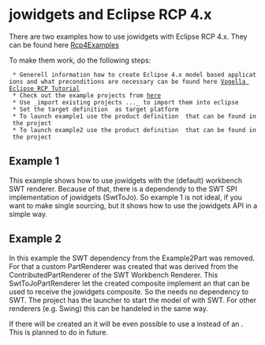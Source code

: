 = jowidgets and Eclipse RCP 4.x =

There are two examples how to use jowidgets with Eclipse RCP 4.x. They can be found here [http://code.google.com/p/jo-widgets/source/browse/#svn%2Ftrunk%2Frcp%2Fexamples Rcp4Examples]

To make them work, do the following steps:

  * Generell information how to create Eclipse 4.x model based applications and what preconditions are necessary can be found here [http://www.vogella.com/articles/EclipseRCP/article.html Vogella Eclipse RCP Tutorial]
  * Check out the example projects from [http://code.google.com/p/jo-widgets/source/browse/#svn%2Ftrunk%2Frcp%2Fexamples here]
  * Use _import existing projects ..._ to import them into eclipse
  * Set the target definition {{{org.jowidgets.examples.rcp.target}}} as target platform
  * To launch example1 use the product definition {{{org.jowidgets.examples.rcp.example1.product}}} that can be found in the project {{{org.jowidgets.examples.rcp.example1}}}
  * To launch example2 use the product definition {{{org.jowidgets.examples.rcp.example2.swt.product}}} that can be found in the project {{{org.jowidgets.examples.rcp.example2.swt}}}

== Example 1 ==

This example shows how to use jowidgets with the (default) workbench SWT renderer. Because of that, there is a dependendy to the SWT SPI implementation of jowidgets (SwtToJo). So example 1 is not ideal, if you want to make single sourcing, but it shows how to use the jowidgets API in a simple way.

== Example 2 ==

In this example the SWT dependency from the Example2Part was removed. For that a custom PartRenderer was created that was derived from the ContributedPartRenderer of the SWT Workbench Renderer. This SwtToJoPartRenderer let the created composite implement an {{{IProvider<IComposite>}}} that can be used to receive the jowidgets composite. So the {{{Example2Part}}} needs no dependency to SWT. The project {{{org.jowidgets.examples.rcp.example2.swt}}} has the launcher to start the model of {{{org.jowidgets.examples.rcp.example2.common}}} with SWT. For other renderers (e.g. Swing) this can be handeled in the same way. 

If there will be created an {{{JowidgetsEclipseWorkbenchRenderer}}} it will be even possible to use a {{{IComposite}}} instead of an {{{IProvider<IComposite>}}}. This is planned to do in future.